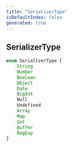 ```yaml
---
title: "SerializerType"
isDefaultIndex: false
generated: true
---
```



<!-- This file was generated from the CommandKit source. Do not modify. Instead, re-run the "docgen" script -->


## SerializerType

<GenerationInfo sourceFile="packages/commandkit/src/kv/constants.ts" sourceLine="1" packageName="commandkit" />



```ts title="Signature"
enum SerializerType {
    String
    Number
    Boolean
    Object
    Date
    BigInt
    Null
    Undefined
    Array
    Map
    Set
    Buffer
    RegExp
}
```
